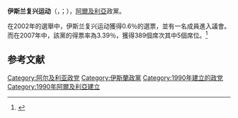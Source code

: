 {{Infobox Political party
| name_english  = 伊斯兰复兴运动
| name_native   = {{rtl-lang|ar|حركة النهضة الاسلامية}}<br>{{lang|fr|Mouvement de la Renaissance Islamique}}
| party_logo    = 
| colorcode     = #000099
| leader        = 
| foundation    = {{start date and age|1990}}
| ideology      = {{link-en|溫和 (政治術語)|Moderate|溫和}}[[伊斯蘭主義|伊斯蘭主義]]
| national      = {{link-en|綠色阿爾及利亞聯盟|Green Algeria Alliance}}
| headquarters  = [[阿爾及利亞|阿爾及利亞]][[阿爾及爾省|阿爾及爾省]][[阿爾及爾|阿爾及爾]]
| international = 
| colours       = 
| website       = 
| country       = 阿爾及利亞
}}
'''伊斯兰复兴运动'''（{{lang-ar|حركة النهضة الاسلامية}}，{{transl|ar|Ḥarakat An-Nahḑa Al-Islāmiyya}}；{{lang-fr|Mouvement de la Renaissance Islamique}}），[[阿爾及利亞|阿爾及利亞]]政黨。

在2002年的選舉中，伊斯兰复兴运动獲得0.6％的選票，並有一名成員進入議會。而在2007年{{link-en|人民國民大會|People's National Assembly}}{{link-en|2007年阿爾及利亞議會選舉|Algerian legislative election, 2007|選舉}}中，該黨的得票率為3.39％，獲得389個席次其中5個席位。<ref>{{Cite web |url=http://www.legislatives2007.dz/fr/SyntheseNationale_FR.pdf |title=Algerian Interior Ministry |accessdate=2014-12-05 |archive-date=2007-10-31 |archive-url=https://web.archive.org/web/20071031012245/http://www.legislatives2007.dz/fr/SyntheseNationale_FR.pdf |dead-url=yes }}</ref>

==参考文献==
{{reflist}}

[[Category:阿尔及利亚政党|Category:阿尔及利亚政党]]
[[Category:伊斯蘭政黨|Category:伊斯蘭政黨]]
[[Category:1990年建立的政党|Category:1990年建立的政党]]
[[Category:1990年阿爾及利亞建立|Category:1990年阿爾及利亞建立]]
